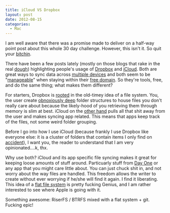 ```yaml
---
title: iCloud VS Dropbox
layout: post
date: 2012-08-15
categories:
  - Mac
---
```


I am well aware that there was a promise made to deliver on a half-way
point post about this whole 30 day challenge. However, this isn't it. So
quit your [bitchin][1].

There have been a few posts lately (mostly on those blogs that rake in
the real [dough][2]) highlighting people's usage of [Dropbox][3] and [iCloud][4].
Both are great ways to sync data across [multiple devices][5] and both
seem to be "[manageable][6]" when staying within their [free domain][7].
So they're tools, free, and do the same thing; what makes them
different?

For starters, Dropbox is [rooted][8] in the old-timey idea of a file
system. You, the user create [obnoxiously deep][9] folder structures to house
files you don't really care about because the likely-hood of you
retrieving them through memory is slim at best. iCloud on the
[other hand][10] pulls all that shit away from the user and makes
syncing app related. This means that apps keep track of the files, not
some weird folder grouping.

Before I go into how I use iCloud (because frankly I use Dropbox like
everyone else: it is a cluster of folders that contain items I only
find on [accident][11]), I want you, the reader to understand that I am
very opinionated....k, thx.

Why use both? iCloud and its app specific file syncing makes it great
for keeping loose amounts of stuff around. Particuarly stuff from [Day
One][12] or any app that you might care little about. You can just chuck
shit in, and not worry about the way files are handled. This freedom
allows the writer to create without ever worrying if he/she will find it
again. I find it liberating. This idea of a
[flat file system][13] is pretty fucking Genius, and I am rather
interested to see where Apple is going with it.

Something awesome: RiserFS / BTRFS mixed with a flat system + git.
Fucking epic!

[1]: http://www.indiegogo.com/projects/187710
[2]: http://youtu.be/-JFfN5pKzFU
[3]: http://db.tt/2xQgdve
[4]: https://en.wikipedia.org/wiki/Mobile_Me
[5]: http://cloudbacon.com
[6]: http://blog.lenovo.com/images/uploads/hero/TopView_T430s_crop.jpg
[7]: http://imgur.com/FHWMO
[8]: https://twitter.com/jcrclarksonesq/status/235397285167656962/photo/1/large
[9]: https://en.wikipedia.org/wiki/Shark_Week
[10]: http://www.urbandictionary.com/define.php?term=Your%20other%20right&defid=4815784
[11]: http://www.alfredapp.com/
[12]: http://dayoneapp.com/
[13]: #
